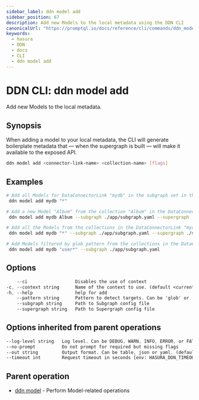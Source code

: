 ```yaml
---
sidebar_label: ddn model add
sidebar_position: 67
description: Add new Models to the local metadata using the DDN CLI
canonicalUrl: "https://promptql.io/docs/reference/cli/commands/ddn_model_add"
keywords:
  - hasura
  - DDN
  - docs
  - CLI
  - ddn model add
---
```


# DDN CLI: ddn model add

Add new Models to the local metadata.

## Synopsis

When adding a model to your local metadata, the CLI will generate boilerplate metadata that — when the supergraph is built — will make it available to the exposed API.

```bash
ddn model add <connector-link-name> <collection-name> [flags]
```

## Examples

```bash
# Add all Models for DataConnectorLink "mydb" in the subgraph set in the context
 ddn model add mydb "*"

# Add a new Model "Album" from the collection "Album" in the DataConnectorLink "mydb" in Subgraph "app"
 ddn model add mydb Album --subgraph ./app/subgraph.yaml --supergraph ./supergraph.yaml

# Add all the Models from the collections in the DataConnectorLink "mydb" in Subgraph "app"
 ddn model add mydb "*" --subgraph ./app/subgraph.yaml --supergraph ./supergraph.yaml

# Add Models filtered by glob pattern from the collections in the DataConnectorLink "mydb" in Subgraph "app"
 ddn model add mydb "user*" --subgraph ./app/subgraph.yaml
```

## Options

```sass
    --ci                  Disables the use of context
-c, --context string      Name of the context to use. (default <current_context>)
-h, --help                help for add
    --pattern string      Pattern to detect targets. Can be 'glob' or 'literal'. (default "glob")
    --subgraph string     Path to Subgraph config file
    --supergraph string   Path to Supergraph config file
```

## Options inherited from parent operations

```sass
--log-level string   Log level. Can be DEBUG, WARN, INFO, ERROR, or FATAL. (default "INFO")
--no-prompt          Do not prompt for required but missing flags
--out string         Output format. Can be table, json or yaml. (default "table")
--timeout int        Request timeout in seconds [env: HASURA_DDN_TIMEOUT] (default 100)
```

## Parent operation

- [ddn model](/reference/cli/commands/ddn_model) - Perform Model-related operations
